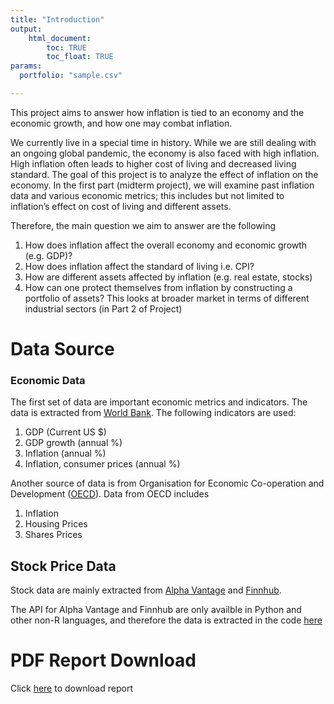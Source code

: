 ```yaml
---
title: "Introduction"
output: 
    html_document:
        toc: TRUE
        toc_float: TRUE
params:
  portfolio: "sample.csv"

---
```


This project aims to answer how inflation is tied to an economy and the economic growth, and how one may combat inflation.

We currently live in a special time in history. While we are still dealing with an ongoing global pandemic,
the economy is also faced with high inflation. High inflation often leads to higher cost of living and decreased
living standard. The goal of this project is to analyze the effect of inflation on the economy. 
In the first part (midterm project), we will examine past inflation data and various economic metrics; this includes but not limited to inflation's effect on cost of living and different assets. 

Therefore, the main question we aim to answer are the following

1. How does inflation affect the overall economy and economic growth (e.g. GDP)?
2. How does inflation affect the standard of living i.e. CPI?
3. How are different assets affected by inflation (e.g. real estate, stocks)
4. How can one protect themselves from inflation by constructing a portfolio of assets?
   This looks at broader market in terms of different industrial sectors (in Part 2 of Project)


# Data Source
### Economic Data
The first set of data are important economic metrics and indicators.
The data is extracted from [World Bank](https://data.worldbank.org/indicator). The following indicators are used:

1. GDP (Current US $)
2. GDP growth (annual %)
3. Inflation (annual %)
4. Inflation, consumer prices (annual %)

Another source of data is from Organisation for Economic Co-operation and Development ([OECD](https://www.oecd.org/)).
Data from OECD includes

1. Inflation
2. Housing Prices
3. Shares Prices

## Stock Price Data
Stock data are mainly extracted from [Alpha Vantage](https://www.alphavantage.co/) and [Finnhub](https://finnhub.io/).

The API for Alpha Vantage and Finnhub are only availble in Python and other non-R languages, and therefore the data is extracted
in the code [here](https://hgeorge21.github.io/JSC370-finalproject/data_download.py)


# PDF Report Download
Click [here](https://hgeorge21.github.io/JSC370-finalproject/noreportError.html) to download report




